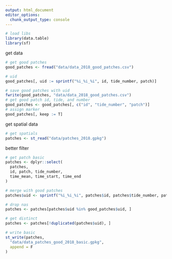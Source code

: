 ```yaml
---
output: html_document
editor_options: 
  chunk_output_type: console
---
```


```r
# load libs
library(data.table)
library(sf)
```

get data

```r
# get good patches
good_patches <- fread("data/data_2018_good_patches.csv")

# uid
good_patches[, uid := sprintf("%i_%i_%i", id, tide_number, patch)]

# save good patches with uid
fwrite(good_patches, "data/data_2018_good_patches.csv")
# get good patch id, tide, and number
good_patches <- good_patches[, c("id", "tide_number", "patch")]
# assign marker
good_patches[, keep := T]
```

get spatial data

```r
# get spatials
patches <- st_read("data/patches_2018.gpkg")
```

better filter

```r
# get patch basic
patches <- dplyr::select(
  patches,
  id, patch, tide_number,
  time_mean, time_start, time_end
)

# merge with good patches
patches$uid <- sprintf("%i_%i_%i", patches$id, patches$tide_number, patches$patch)

# drop nas
patches <- patches[patches$uid %in% good_patches$uid, ]

# get distinct
patches <- patches[!duplicated(patches$uid), ]

# write basic
st_write(patches,
  "data/data_patches_good_2018_basic.gpkg",
  append = F
)
```

